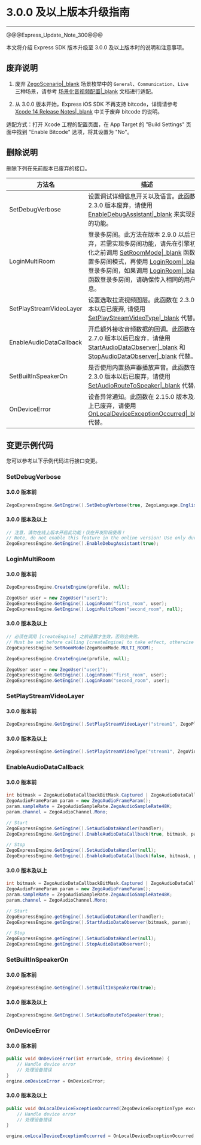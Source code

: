 <style>
table th:nth-of-type(1) {min-width: 120px; width: 30%;}
table {width: 100%;}
</style>

# 3.0.0 及以上版本升级指南

---

@@@Express_Update_Note_300@@@


本文将介绍 Express SDK 版本升级至 3.0.0 及以上版本时的说明和注意事项。

## 废弃说明

1. 废弃 [ZegoScenario\|_blank](@-ZegoScenario) 场景枚举中的 `General`、`Communication`、`Live` 三种场景，请参考 [场景化音视频配置\|_blank](!video_proflie) 文档进行适配。

2. 从 3.0.0 版本开始，Express iOS SDK 不再支持 bitcode，详情请参考 [Xcode 14 Release Notes\|_blank](https://developer.apple.com/documentation/xcode-release-notes/xcode-14-release-notes#Deprecations) 中关于废弃 bitcode 的说明。

<div class="mk-hint">

适配方式：打开 Xcode 工程的配置页面，在 App Target 的 "Build Settings" 页面中找到 "Enable Bitcode" 选项，将其设置为 "No"。
</div>


    

## 删除说明

删除下列在先前版本已废弃的接口。

方法名 | 描述 |
--- | --- |
SetDebugVerbose | 设置调试详细信息开关以及语言。此函数在 2.3.0 版本废弃，请使用 [EnableDebugAssistant\|_blank](@EnableDebugAssistant) 来实现原来的功能。
LoginMultiRoom | 登录多房间。此方法在版本 2.9.0 以后已废弃，若需实现多房间功能，请先在引擎初始化之前调用 [SetRoomMode\|_blank](@SetRoomMode) 函数设置多房间模式，再使用 [LoginRoom\|_blank](@LoginRoom) 登录多房间，如果调用 [LoginRoom\|_blank](@LoginRoom) 函数登录多房间，请确保传入相同的用户信息。
SetPlayStreamVideoLayer | 设置选取拉流视频图层。此函数在 2.3.0 版本以后已废弃, 请使用 [SetPlayStreamVideoType\|_blank](@SetPlayStreamVideoType) 代替。
EnableAudioDataCallback | 开启额外接收音频数据的回调。此函数在 2.7.0 版本以后已废弃，请使用 [StartAudioDataObserver\|_blank](@StartAudioDataObserver) 和 [StopAudioDataObserver\|_blank](@StopAudioDataObserver) 代替。
SetBuiltInSpeakerOn | 是否使用内置扬声器播放声音。此函数在 2.3.0 版本以后已废弃，请使用 [SetAudioRouteToSpeaker\|_blank](@SetAudioRouteToSpeaker) 代替。
OnDeviceError | 设备异常通知。此函数在 2.15.0 版本及以上已废弃，请使用 [OnLocalDeviceExceptionOccurred\|_blank](@OnLocalDeviceExceptionOccurred) 代替。

## 变更示例代码

您可以参考以下示例代码进行接口变更。

### SetDebugVerbose

#### 3.0.0 版本前

```cs
ZegoExpressEngine.GetEngine().SetDebugVerbose(true, ZegoLanguage.English);
```

#### 3.0.0 版本及以上

```cs
// 注意，请勿在线上版本开启此功能！仅在开发阶段使用！
// Note, do not enable this feature in the online version! Use only during development phase!"
ZegoExpressEngine.GetEngine().EnableDebugAssistant(true);
```

### LoginMultiRoom

#### 3.0.0 版本前

```cs
ZegoExpressEngine.CreateEngine(profile, null);

ZegoUser user = new ZegoUser("user1");
ZegoExpressEngine.GetEngine().LoginRoom("first_room", user);
ZegoExpressEngine.GetEngine().LoginMultiRoom("second_room", null);
```

#### 3.0.0 版本及以上



```cs
// 必须在调用 [createEngine] 之前设置才生效，否则会失败。
// Must be set before calling [createEngine] to take effect, otherwise it will fail.
ZegoExpressEngine.SetRoomMode(ZegoRoomMode.MULTI_ROOM);

ZegoExpressEngine.CreateEngine(profile, null);

ZegoUser user = new ZegoUser("user1");
ZegoExpressEngine.GetEngine().LoginRoom("first_room", user);
ZegoExpressEngine.GetEngine().LoginRoom("second_room", user);
```

### SetPlayStreamVideoLayer

#### 3.0.0 版本前

```cs
ZegoExpressEngine.GetEngine().SetPlayStreamVideoLayer("stream1", ZegoPlayerVideoLayer.Auto);
```

#### 3.0.0 版本及以上



```cs
ZegoExpressEngine.GetEngine().SetPlayStreamVideoType("stream1", ZegoVideoStreamType.Default);
```

### EnableAudioDataCallback

#### 3.0.0 版本前

```cs
int bitmask = ZegoAudioDataCallbackBitMask.Captured | ZegoAudioDataCallbackBitMask.Player;
ZegoAudioFrameParam param = new ZegoAudioFrameParam();
param.sampleRate = ZegoAudioSampleRate.ZegoAudioSampleRate48K;
param.channel = ZegoAudioChannel.Mono;

// Start
ZegoExpressEngine.GetEngine().SetAudioDataHandler(handler);
ZegoExpressEngine.GetEngine().EnableAudioDataCallback(true, bitmask, param);

// Stop
ZegoExpressEngine.GetEngine().SetAudioDataHandler(null);
ZegoExpressEngine.GetEngine().EnableAudioDataCallback(false, bitmask, param);
```

#### 3.0.0 版本及以上

```cs
int bitmask = ZegoAudioDataCallbackBitMask.Captured | ZegoAudioDataCallbackBitMask.Player;
ZegoAudioFrameParam param = new ZegoAudioFrameParam();
param.sampleRate = ZegoAudioSampleRate.ZegoAudioSampleRate48K;
param.channel = ZegoAudioChannel.Mono;

// Start
ZegoExpressEngine.getEngine().SetAudioDataHandler(handler);
ZegoExpressEngine.getEngine().StartAudioDataObserver(bitmask, param);

// Stop
ZegoExpressEngine.getEngine().SetAudioDataHandler(null);
ZegoExpressEngine.getEngine().StopAudioDataObserver();
```

### SetBuiltInSpeakerOn

#### 3.0.0 版本前

```cs
ZegoExpressEngine.GetEngine().SetBuiltInSpeakerOn(true);
```


#### 3.0.0 版本及以上

```cs
ZegoExpressEngine.GetEngine().SetAudioRouteToSpeaker(true);
```

### OnDeviceError

#### 3.0.0 版本前


```cs
public void OnDeviceError(int errorCode, string deviceName) {
    // Handle device error
    // 处理设备错误
}
engine.onDeviceError = OnDeviceError;
```

#### 3.0.0 版本及以上

```cs
public void OnLocalDeviceExceptionOccurred(ZegoDeviceExceptionType exceptionType, ZegoDeviceType deviceType, string deviceID) {
    // Handle device error
    // 处理设备错误
}

engine.onLocalDeviceExceptionOccurred = OnLocalDeviceExceptionOccurred;
```
